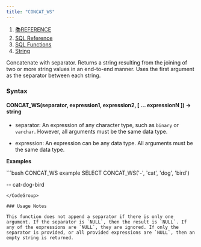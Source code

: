```yaml
---
title: "CONCAT_WS"
---
```


1. [📚REFERENCE](/reference)
2. [SQL Reference](/reference/sql-reference)
3. [SQL Functions](/reference/sql-reference/all-functions)
4. [String](/reference/sql-reference/all-functions/string)

Concatenate with separator. Returns a string resulting from the joining of two or more string values in an end-to-end manner. Uses the first argument as the separator between each string.

### Syntax

#### CONCAT\_WS(separator, expression1, expression2, \[ … expressionN ]) → string

* separator: An expression of any character type, such as `binary` or `varchar`. However, all arguments must be the same data type.

* expression: An expression can be any data type. All arguments must be the same data type.

**Examples**

<CodeGroup>
  ```bash CONCAT_WS example
  SELECT CONCAT_WS('-', 'cat', 'dog', 'bird')

  -- cat-dog-bird
  ```
</CodeGroup>

### Usage Notes

This function does not append a separator if there is only one argument. If the separator is `NULL`, then the result is `NULL`. If any of the expressions are `NULL`, they are ignored. If only the separator is provided, or all provided expressions are `NULL`, then an empty string is returned.
